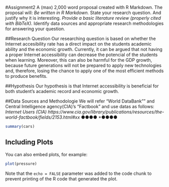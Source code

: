 #Assignment2
A (max) 2,000 word proposal created with R Markdown.
The proposal will:
*Be written in R Markdown.
*State your research question. And justify why it is interesting.
*Provide a basic literature review (properly cited with BibTeX).
*Identify data sources and appropriate research methodologies for answering your question.

##Research Question
Our researching question is based on whether the Internet accesibility rate has a direct impact on the students academic ability and the economic growth. Currently, it can be argued that not having a proper Internet accessibility can decrease the potencial of the students when learning. Moreover, this can also be harmful for the GDP growth, because future generations will not be prepared to apply new technologies and, therefore, losing the chance to apply one of the most efficient methods to produce benefits.

##Hypothesis
Our hypothesis is that Internet accessibility is beneficial for both student's academic record and economic growth.

##Data Sources and Methodologie
We will refer "World DataBank"" and Central Intelligence agency(CIA)'s "Factbook" and  use datas as follows:
*Internet Users (CIA)
https://www.cia.gov/library/publications/resources/the-world-factbook/fields/2153.html#xx
*●●●●
*●●●●




```r
summary(cars)
```

## Including Plots

You can also embed plots, for example:

```r
plot(pressure)
```

Note that the `echo = FALSE` parameter was added to the code chunk to prevent printing of the R code that generated the plot.
